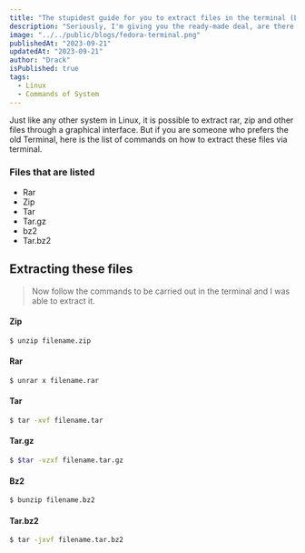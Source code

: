 ```yaml
---
title: "The stupidest guide for you to extract files in the terminal (LINUX/GNU/BSD)"
description: "Seriously, I'm giving you the ready-made deal, are there any difficulties?"
image: "../../public/blogs/fedora-terminal.png"
publishedAt: "2023-09-21"
updatedAt: "2023-09-21"
author: "Drack"
isPublished: true
tags:
  - Linux
  - Commands of System
---
```


Just like any other system in Linux, it is possible to extract rar, zip and other files through a graphical interface. But if you are someone who prefers the old Terminal, here is the list of commands on how to extract these files via terminal.

### Files that are listed

- Rar
- Zip
- Tar
- Tar.gz
- bz2
- Tar.bz2

## Extracting these files

> Now follow the commands to be carried out in the terminal and I was able to extract it.

#### Zip

```bash
$ unzip filename.zip
```

#### Rar

```bash
$ unrar x filename.rar
```

#### Tar

```bash
$ tar -xvf filename.tar
```

#### Tar.gz

```bash
$ $tar -vzxf filename.tar.gz
```

#### Bz2

```bash
$ bunzip filename.bz2
```

#### Tar.bz2

```bash
$ tar -jxvf filename.tar.bz2
```
